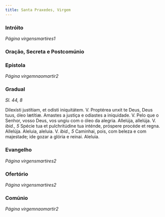 ```yaml
---
title: Santa Praxedes, Virgem
---
```


### Intróito 

_Página virgensmartires1_

### Oração, Secreta e Postcomúnio

### Epístola 

_Página virgemnaomartir2_

### Gradual 

_Sl. 44, 8_

<div class="grid grid-cols-2 gap-5">
  <span class="text-justify">
    Dilexísti justítiam, et odísti iniquitátem. V. Proptérea unxit te Deus, Deus
    tuus, óleo lætítiæ.
  </span>
  <span class="text-justify">
    Amastes a justiça e odiastes a iniquidade. V. Pelo que o Senhor, vosso Deus,
    vos ungiu com o óleo da alegria.
  </span>
  <span class="text-justify">
    Allelúja, allelúja. V. <em>ibid., 5</em> Spécie tua et pulchritúdine tua
    inténde, próspere procéde et regna. Allelúja.
  </span>
  <span class="text-justify">
    Aleluia, aleluia. V. <em>ibid., 5</em> Caminhai, pois, com beleza e com
    majestade; ide gozar a glória e reinai. Aleluia.
  </span>
</div>

### Evangelho 

_Página virgensmartires2_

### Ofertório 

_Página virgensmartires2_

### Comúnio 

_Página virgemnaomartir2_
